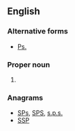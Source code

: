 ==English==

===Alternative forms===
* [[Ps.]]

===Proper noun===
{{en-proper noun}}

# {{abbreviation of|Psalms|lang=en}}

===Anagrams===
* [[SPs#English|SPs]], [[SPS#English|SPS]], [[s.p.s.#English|s.p.s.]]
* [[SSP#English|SSP]]